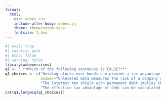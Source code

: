 ```yaml
---
format:
  html:
    css: webex.css
    include-after-body: webex.js
    theme: themecustom.scss
    fontsize: 1.4em
---
```


```r
#| eval: true
#| results: asis
#| echo: false
#| warning: false
library(webexercises)
q1 <- " **Which of the following sentences is FALSE?**"
q1_choices <- c("Holding stocks over bonds can provide a tax advantage due to the deferral of capital gains taxes until the asset is sold, which effectively lowers the capital gains tax rate.",
                answer="Unlevered beta measures the risk of a company's stock against that of the broader market, including the impact of a company's capital structure and leverage, while levered beta measures the market risk of a company without the impact of debt.",
                "The interest tax shield with permanent debt implies that a company with a permanent level of debt will receive a consistent tax benefit due to the deductibility of interest expenses.",
                "The effective tax advantage of debt can be calculated by multiplying the firm's interest expense by the corporate tax rate.") 
cat(q1,longmcq(q1_choices))

```

